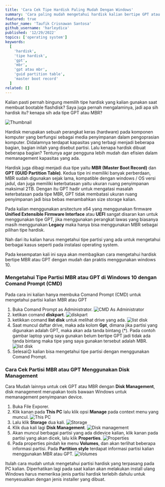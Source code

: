 ```yaml
---
title: 'Cara Cek Tipe Hardisk Paling Mudah Dengan Windows'
summary: 'Cara paling mudah mengetahui hardisk kalian bertipe GPT atau MBR dengan windows. Mau tau caranya? Simak tutorial ini sampai selesai😉'
featured: true
author_name: 'Taufik Crisnawan Santosa'
github_username: 'harleydica'
published: '12/29/2022'
topics: ['operating system']
keywords:
  [
    'hardisk',
    'tipe hardisk',
    'gpt',
    'mbr',
    'gpt atau mbr',
    'guid partition table',
    'master boot record'
  ]
related: []
---
```


Kalian pasti pernah bingung memilih tipe hardisk yang kalian gunakan saat membuat bootable flashdisk? Saya juga pernah mengalaminya, jadi apa sih hardisk itu? kenapa sih ada tipe GPT atau MBR?

![Thumbnail](https://ik.imagekit.io/taufik/cara-cek-hardisk-bertipe-gpt-atau-mbr/tampilan.png 'Thumbnail')


Hardisk merupakan sebuah perangkat keras (hardware) pada komponen komputer yang berfungsi sebagai media penyimpanan dalam pengoprasian komputer. Didalamnya terdapat kapasitas yang terbagi menjadi beberapa bagian, bagian inilah yang disebut partisi. Lalu kenapa hardisk dibuat beberapa bagian? Tentunya agar pengguna lebih mudah dan efisien dalam memanagement kapasitas yang ada. 

Hardisk juga dibagi menjadi dua tipe yaitu **MBR (Master Boot Record)** dan **GPT (GUID Partition Table)**. Kedua tipe ini memiliki banyak perberdaan, MBR sudah digunakan sejak lama, kompatible dengan windows / OS versi jadul, dan juga memiliki keterbatasan yaitu ukuran ruang penyimpanan maksimal 2TB. Dengan itu GPT hadir untuk mengatasi masalah keterbatasan pada tipe MBR, GPT tidak membatasi ukuran ruang penyimpanan jadi bisa bebas menambahkan size storage kalian.

Pada kalian menggunakan arsitecture x64 yang menggunakan firmware **Unified Extensible Firmware Interface** atau **UEFI** sangat disaran kan untuk menggunakan tipe GPT, jika menggunakan perangkat lawas yang biasanya masih menggunakan **Legacy** maka hanya bisa menggunakan MBR sebagai pilihan tipe hardisk.

Nah dari itu kalian harus mengetahui tipe partisi yang ada untuk mengetahui berbagai kasus seperti pada instalasi operating system.

Pada kesempatan kali ini saya akan membagikan cara mengetahui hardisk bertipe MBR atau GPT dengan mudah dan praktis menggunakan windows 10.

### Mengetahui Tipe Partisi MBR atau GPT di Windows 10 dengan Comand Prompt (CMD)

Pada cara ini kalian hanya membuka Comand Prompt (CMD) untuk mengetahui partisi kalian MBR atau GPT

1. Buka Comand Prompt as Administrator.
![CMD As Administrator](https://ik.imagekit.io/taufik/cara-cek-hardisk-bertipe-gpt-atau-mbr/tampilan-cmd-1.png 'CMD As Administrator')
2. ketikan comand **diskpart**.
![diskpart](https://ik.imagekit.io/taufik/cara-cek-hardisk-bertipe-gpt-atau-mbr/tampilan-cmd-2.png 'diskpart')
3. ketikkan comand **list disk** untuk melihat drive yang ada.
![list disk](https://ik.imagekit.io/taufik/cara-cek-hardisk-bertipe-gpt-atau-mbr/tampilan-cmd-3.png 'list disk')
4. Saat muncul daftar drive, maka ada kolom **Gpt**, dimana jika partisi yang digunakan adalah GPT, maka akan ada tanda bintang (*). Pada contoh gambar laptop yang saya gunakan belum bertipe GPT jadi tidak ada tanda bintang maka tipe yang saya gunakan tersebut adalah MBR.
![list disk](https://ik.imagekit.io/taufik/cara-cek-hardisk-bertipe-gpt-atau-mbr/tampilan-cmd-4.png 'list disk')
5. Selesai😉 kalian bisa mengetahui tipe partisi dengan menggunakan Comand Prompt.

### Cara Cek Partisi MBR atau GPT Menggunakan Disk Management

Cara Mudah lainnya untuk cek GPT atau MBR dengan **Disk Management**, disk management merupakan tools bawaan Windows untuk memanagement penyimpanan device.

1. Buka File Exporer.
2. Klik kanan pada **This PC** lalu klik opsi **Manage** pada context menu yang muncul.
![This PC](https://ik.imagekit.io/taufik/cara-cek-hardisk-bertipe-gpt-atau-mbr/tampilan-diskmanagement-1.png 'This PC')
3. Lalu klik **Storage** dua kali.
![Storage](https://ik.imagekit.io/taufik/cara-cek-hardisk-bertipe-gpt-atau-mbr/tampilan-diskmanagement-2.png 'Storage')
4. Klik dua kali lagi **Disk Management**.
![Disk management](https://ik.imagekit.io/taufik/cara-cek-hardisk-bertipe-gpt-atau-mbr/tampilan-diskmanagement-3.png 'Disk management')
5. Akan muncul berbagai partisi yang ada didevice kalian, klik kanan pada partisi yang akan dicek, lalu klik **Properties**.
![Properties](https://ik.imagekit.io/taufik/cara-cek-hardisk-bertipe-gpt-atau-mbr/tampilan-diskmanagement-4.png 'Properties')
6. Pada properties pindah ke menu **Volumes**, dan akan terlihat beberapa informasi partisi. Pada **Partition style** terdapat informasi partisi kalian menggunakan MBR atau GPT.
![Volumes](https://ik.imagekit.io/taufik/cara-cek-hardisk-bertipe-gpt-atau-mbr/tampilan-diskmanagement-5.png 'Volumes')

Itulah cara mudah untuk mengetahui partisi hardisk yang terpasang pada PC kalian. Diperhatikan lagi pada saat kalian akan melakukan install ulang Windows harus memeriksa jenis partisi hardisk terlebih dahulu untuk menyesuaikan dengan jenis installer yang dibuat.